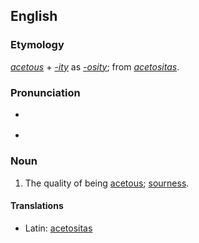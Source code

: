==English==

===Etymology===
''[[acetous]]'' + ''[[-ity]]'' as ''[[-osity]]''; from {{etyl|LL.}} ''[[acetositas]]''.

===Pronunciation===
* {{a|RP}} {{IPA|/ˈæsɛˌtɒsɪti/}}
*{{audio|en-us-acetosity.ogg|Audio (US)}}

===Noun===
{{en-noun|-}}

# The quality of being [[acetous]]; [[sourness]].

====Translations====
{{trans-top|the quality of being acetous}}
* Latin: [[acetositas]]
{{trans-mid}}
{{trans-bottom}}